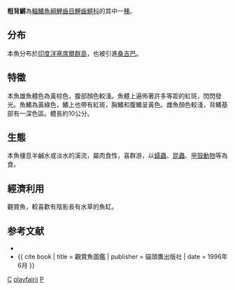 {{Speciesbox 
| taxon = Pachypanchax playfairii
| status = NE
| status_system = IUCN3.1
| authority =  [[Günther|Günther]], 1866
| synonyms = *''Haplochilus playfairii''<br /><small>Günther, 1866</small>
*''Pachypanchax playfairi''<br /><small>Günther, 1866</small>
*''Panchax playfairii''<br /><small>Günther, 1866</small>
}}
'''粗背鱂'''為[[輻鰭魚綱|輻鰭魚綱]][[鯉齒目|鯉齒目]][[鯉齒鱂科|鯉齒鱂科]]的其中一[[種|種]]。

==分布==
本魚分布於[[印度洋|印度洋]][[塞席爾群島|塞席爾群島]]，也被引進[[桑吉巴|桑吉巴]]。

==特徵==
本魚雄魚體色為黃棕色，腹部顏色較淺。魚體上遍佈著許多等距的紅斑，閃閃發光。魚鰭為黃綠色，鰭上也帶有紅斑，胸鰭和腹鰭呈黃色。雌魚顏色較淺，背鰭基部有一深色區。體長約10公分。

==生態==
本魚棲息半鹹水或淡水的溪流，屬肉食性，喜群游，以[[蠕蟲|蠕蟲]]、[[昆蟲|昆蟲]]、[[甲殼動物|甲殼動物]]等為食。

==經濟利用==
觀賞魚，較喜歡有陰影長有水草的魚缸。

==参考文献==
*{{FishBase_species|genus=Pachypanchax|species=playfairii|year=2011|month=12}}
*{{ cite book | title = 觀賞魚圖鑑 | publisher = 貓頭鷹出版社 | date = 1996年6月 }}
{{Taxonbar|from=Q2032768}}

[[Category:觀賞魚|C]]
[[Category:粗背鱂屬|playfairii]]
[[Category:1866年描述的魚類|P]]
